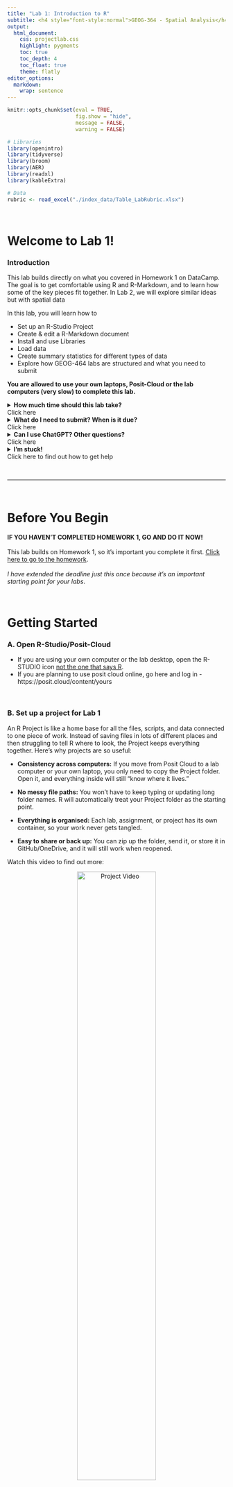 ```yaml
---
title: "Lab 1: Introduction to R"
subtitle: <h4 style="font-style:normal">GEOG-364 - Spatial Analysis</h4>
output: 
  html_document:
    css: projectlab.css
    highlight: pygments
    toc: true
    toc_depth: 4
    toc_float: true
    theme: flatly
editor_options: 
  markdown: 
    wrap: sentence
---
```



```r
knitr::opts_chunk$set(eval = TRUE, 
                      fig.show = "hide", 
                      message = FALSE, 
                      warning = FALSE)

# Libraries
library(openintro)
library(tidyverse)
library(broom)
library(AER)
library(readxl)
library(kableExtra)

# Data
rubric <- read_excel("./index_data/Table_LabRubric.xlsx")
```


\

# Welcome to Lab 1! {#Lab1 .unnumbered}


### Introduction

This lab builds directly on what you covered in Homework 1 on DataCamp. The goal is to get comfortable using R and R-Markdown, and to learn how some of the key pieces fit together. In Lab 2, we will explore similar ideas but with spatial data

In this lab, you will learn how to 

 - Set up an R-Studio Project
 - Create & edit a R-Markdown document
 - Install and use Libraries
 - Load data
 - Create summary statistics for different types of data
 - Explore how GEOG-464 labs are structured and what you need to submit

**You are allowed to use your own laptops, Posit-Cloud or the lab computers (very slow) to complete this lab.**

<details>
<summary> **How much time should this lab take?** <br>Click here </summary>
<div class="details-body">
<p>This is a **one-week lab**. You’ll likely finish most of it during your lab session, with about 4 additional hours of work at home. So you can expect it to take around **6 hours total**. <br><br> **If it’s taking much longer than that, please reach out!** Don’t struggle in silence. </p>
</div>
</details>

<details>
<summary>**What do I need to submit? When is it due?**<br> Click here</summary>
<div class="details-body">
<p>Submission instructions and a checklist-style grading rubric are included at the end of this lab. </p>
<p>Your deadline depends on which lab section you're in::</p>
<ul>
<li>**Tuesday Lab:** due Wednesday, Sept 10 @ 11:59PM </li>
<li>**Thursday Lab:** due Friday, Sept 12 @ 11:59PM</li>
<li>**Friday Lab:** due Saturday, Sept 13 @ 11:59PM</li>
</ul>
<p>IIf something comes up and you’re running late, don’t panic — <a href="https://psu-spatial.github.io/Geog364-2025/FAQ.html"><strong>click this link for the late policy</strong></a>.</p>
</div>
</details>

<details>
<summary> **Can I use ChatGPT? Other questions?** <br> Click here </summary>
<div class="details-body">
<p>Please read the [**the lab FAQ**](https://psu-spatial.github.io/Geog364-2025/FAQ.html) for guidance on using tools like ChatGPT and answers to common questions. We will also be talking about ChatGPT in the next week or so.
</p>
</div>
</details>


<details class="help">
<summary><strong>I'm stuck!</strong><br>Click here to find out how to get help</summary>
<div class="details-body">
<p>If you get stuck, here’s how to find help:</p>

<p><strong>DURING LABS</strong></p>
<ul>
<li>Kiely (and often Dr G) will be available during your lab session. This is the fastest way to get help.</li>
</ul>

<p><strong>DURING OFFICE HOURS</strong></p>
<ul>
<li>Dr G holds weekly office hours and genuinely enjoys helping with R — especially if you’re feeling stuck, frustrated, or overwhelmed.</li>
</ul>

<p><strong>PIAZZA DISCUSSION BOARD</strong></p>
<ul>
<li>The <a href="https://psu.instructure.com/courses/2396422/external_tools/252951"><strong>Class Piazza discussion board</strong></a> is open 24/7. Kiely will explain how it works and will check it at least once a day.</li>
</ul>

<p><strong>LAST RESORT (IF NO REPLY ON PIAZZA)</strong></p>
<ul>
<li>If you’ve posted on Piazza and don’t get a reply within 24 hours, you can send a <strong>Canvas message</strong> to Kiely or Dr G. Or reach out anytime if you feel completely lost. Replies usually take about 24 hours (see the <a href="https://psu-spatial.github.io/Geog364-2025/FAQ.html"><strong>late policy</strong></a> if you’re near a deadline).</li>
</ul>
</div>
</details>

\

------------------------------------------------------------------------

\


# Before You Begin

::: {#boxgreen}

**IF YOU HAVEN'T COMPLETED HOMEWORK 1, GO AND DO IT NOW!** <br><br> This lab builds on Homework 1, so it's important you complete it first. [Click here to go to the homework](https://psu.instructure.com/courses/2396422/assignments/17466225). <br><br>  *I have extended the deadline just this once because it's an important starting point for your labs*.  

::: 

\

# Getting Started

### A. Open R-Studio/Posit-Cloud

 - If you are using your own computer or the lab desktop, open the R-STUDIO icon [not the one that says R](https://psu-spatial.github.io/Stat462-2025/index_images/pg_Tut2_startup_fig1.png).
 - If you are planning to use posit cloud online, go here and log in - https://posit.cloud/content/yours

\

### B. Set up a project for Lab 1

An R Project is like a home base for all the files, scripts, and data connected to one piece of work. Instead of saving files in lots of different places and then struggling to tell R where to look, the Project keeps everything together. Here's why projects are so useful:

 - **Consistency across computers:** If you move from Posit Cloud to a lab computer or your own laptop, you only need to copy the Project folder. Open it, and everything inside will still “know where it lives.”

 - **No messy file paths:** You won’t have to keep typing or updating long folder names. R will automatically treat your Project folder as the starting point.

 - **Everything is organised:** Each lab, assignment, or project has its own container, so your work never gets tangled.

 - **Easy to share or back up:** You can zip up the folder, send it, or store it in GitHub/OneDrive, and it will still work when reopened.
 
 Watch this video to find out more:

<p align="center">
  <a href="https://www.linkedin.com/learning/learning-the-r-tidyverse/why-should-you-use-projects-in-rstudio?u=76811570">
    <img src="index_images/im_T1_ProjectVideo.png" alt="Project Video" width="60%">
  </a>
</p>

\

1.  You need to create a new project for every single lab! <br> **Today, use these instructions to create a project for Lab 1:** <br><br> If you are using your own computer or a lab computer, click here [Tutorial: R-Studio Desktop](https://psu-spatial.github.io/Stat462-2025/CH2_EACHLAB.html#11_Projects_using_R-Studio_Desktop) <br> If you are using posit cloud online (the website), click here [Tutorial: Posit Cloud online](https://psu-spatial.github.io/Stat462-2025/CH2_EACHLAB.html#12_Projects_using_Posit_Cloud) <br><br>

\

### C. Global settings

Before you start using RStudio, it helps to adjust a few settings to make your lives easier. 

2.  Click here [Tutorial: Global settings](https://psu-spatial.github.io/Stat462-2023/in_S462_Tutorial01WhatisR.html#changing-global-settings) and follow the instructions to change your global settings & appearance.


\

### D. Packages (the R App store) 

Just like the factory settings on your phone are pretty boring, in R we often want to download/install apps to do specific commands. In R, we call apps packages or libraries.

To download new packages

-   Go to the Packages Tab. The list you see are the ones [currently]{.underline} installed on your computer (like the calculator is pre-installed on your phone).

-   Now, Click the INSTALL button. This takes you to the app store where you can type the name of a package you want to download.

3.  Search for and install the following packages/apps.**
        -   `tidyverse`
        -   `plotly`
        -   `palmerpenguins`
        -   `ggstatsplot`
        -   `readxl`

Just like you don't need to go to the App store every time you want to open instagram, you only need to do this ONCE for each package. (on posit cloud it might happen more often). The install commands should *never* be in your lab report.

If you need more help, see here  [Tutorial: Packages](https://hgreatrex.github.io/Geog364_2024/pg_Tut2_startup.html#How_to_downloadinstall_packages)) 


### E. R-Markdown & your lab script

You are going to write up your labs as R-Markdown files (ones ending in .Rmd). These can include both code and text - and they are easy to turn into websites, pdf documents, presentations and many other things.

4.  First, learn more about R-Markdown.<br><br> a) Go to https://rmarkdown.rstudio.com/index.html and take a look around at what R-Markdown is and what it can do <br> b) Go to the [R-Markdown Tutorial](https://psu-spatial.github.io/Stat462-2025/CH2_EACHLAB.html#31_Introduction) and read the introduction & R-Markdown structure. <br><br>

YOU SHOULD BE RUNNING YOUR PROJECT AT THIS POINT. MAKE SURE IT SAYS LAB-1 AT THE TOP OF YOUR SCREEN.

5. For this lab, you are going to use a pre-existing R-Markdown file, where I have put in some simple questions for you to answer.<br><br> [Click here to download the file into your project folder](https://psu.instructure.com/courses/2396422/files/181048476/download?download_frd=1).  If this link doesn't work, then go to Canvas Lab 1 and you can download the .Rmd file from there. 

::: {#boxteal}

**IF YOU ARE ON POSIT-CLOUD**, first download it to your computer/desktop. THEN follow these instructions to upload it into your Lab 1 workspace:  https://docs.posit.co/cloud/guide/data/

::: 

------------------------------------------------------------------------

# Complete the lab script

6. **Rename the file** <br><br>   "GEOG364_Lab1_AddYourEmailID.Rmd" should now be in your Lab 1 project folder (either on your computer or on posit-cloud).  <br><br>
In R-Studio, look at the Files Tab to the next to Projects/Help in one quadrant. If you are running your Lab 1 you should be able to see it. Click the tick-box next to it and click the Rename button. Change AddYourEmailID to your PSU email ID e.g. mine is hlg5155. 
 
 
7. **Open the file & follow the instructions!**.  Come back here at the end.

------------------------------------------------------------------------

# Above and Beyond

8. **Attempt above and beyond!** See below for more details.


**Reminder: An A is 94%. You can skip this section and still earn an A.**

At the very end of your lab script there is a section called “Show me something new.” This is a space for you to explore and show off something beyond the required questions. 

#### How it is marked:

 - 2/4 points for any genuine attempt at something new.

 - 4/4 points if what you try is especially creative or well explained in your own words
 
 **Important:** You must explain in your own words what you did and why, not just paste in code or screenshots.


#### Why this matters:

The idea is simple: R and RStudio can do much more than what fits in a single lab. If you find the lab easy, this gives you a way to stretch yourself (100% is hard to get!).
Equally, if you struggled with an earlier section, this is a chance to earn back some points.

So this section is a chance for you to:

 - Try out something that caught your interest, even if it wasn’t in the instructions.
 - Go a step further on a question you already answered.
 - Experiment with features, packages, or commands we haven’t covered yet.
 - Be curious!  Discover new features I don't know about!

#### Examples of “something new”:

 - Install a custom RStudio theme (see RStudio Themes) and include a screenshot.
 - Create an extra plot of a variable from the starwars dataset and interpret it in one or two sentences. (check out plotly)
 - Install and try something from a fun package that you find
 - Try a command you found online (e.g. how to sort rows, or calculate an average for one column, or many others) and explain what it does.

#### Can I use ChatGPT?

Please don't just copy/paste ChatGPT code. The whole point of this is to stretch your knowledge of R in a low-stakes way. You can use it in the same way you would talk to a friend e.g. to bounce ideas off or help you fix something that isn't working. But know that I will value something smaller that's clearly yours and explained in your own words, over something very fancy that you copy/pasted from AI.

------------------------------------------------------------------------

# Submitting your Lab


Remember to save your work throughout and to spell check! (next to the
save button). Now, press the knit button one final time.

You will be submitting TWO FILES. Your RmD file and the html website you made. Keep reading for how to find them.

![](index_images/im_T1_WhatToSubmit.png)

<details>
<summary>**Click here if you're using R-Desktop**</summary>
<div class="details-body">
<p>Press knit. If you have not made any mistakes in the code then R should create a
html file in your lab 1 folder which includes your answers.</p>

<ul>
<li>If you look at your lab 1 folder on your computer, you should see the .Rmd and .html file in there — complete with a very recent time-stamp (see the figure above).</li>
<li>Double click on the .html file. This will open it in your web browser. CHECK THAT THIS IS WHAT YOU WANT TO SUBMIT.</li>
<li>Finally, go to Canvas and submit BOTH your .html and your .Rmd file in the <a href="https://psu.instructure.com/courses/2396422/assignments/17585708"><strong>Lab 1 Assignment</strong></a>.</li>
</ul>
</div>
</details>


<details>
<summary>**Click here if you're using Posit-Cloud**</summary>
<div class="details-body">
<p>Look at the Files tab (next to Projects/Help in one quadrant). You will see a list of files: one with the file type .Rmd (your code) and one with .html (the website you made when you pressed knit). Look at the red circle in the pic below.</p>

![](index_images/im_T1_PositDownload.png)

<ul>
<li>Click the check-box to the left of the .Rmd file.</li>
<li>Look just above at the Files quadrant settings menu. Click the blue “more” cogwheel icon (see diagram). You might need to make RStudio full screen to see it — it cuts off if the window is too small.</li>
<li>Double click on the .html file. This will open it in your web browser. CHECK THAT THIS IS WHAT YOU WANT TO SUBMIT.</li>
<li>Click Export. This will download the file.</li>
<li>REPEAT FOR THE HTML FILE (you can do them together but it exports as a zip).</li>
<li>Finally, go to Canvas and submit BOTH your .html and your .Rmd file in the <a href="https://psu.instructure.com/courses/2396422/assignments/17585708"><strong>Lab 1 Assignment</strong></a>.</li>
</ul>
</div>
</details>

    
<br>

# Grading rubric

## Overall rubric

Overall, here is what your lab should correspond to:

```r
knitr::kable(rubric) %>%   
  kable_classic_2() %>%
  kable_styling(bootstrap_options = c("striped", "hover", "responsive"))

```

And..
finished!
